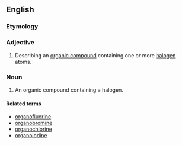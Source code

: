 ==English==

===Etymology===
{{prefix|organo|halogen}}

===Adjective===
{{en-adj|-}}

# {{context|organic chemistry}} Describing an [[organic compound]] containing one or more [[halogen]] atoms.

===Noun===
{{en-noun}}

#{{organic chemistry}} An organic compound containing a halogen.

====Related terms====
*[[organofluorine]]
*[[organobromine]]
*[[organochlorine]]
*[[organoiodine]]